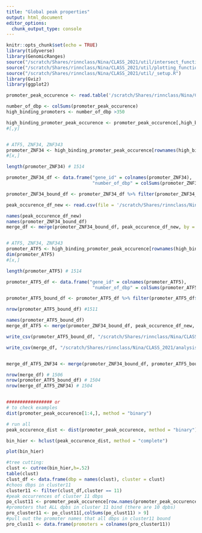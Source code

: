 ```yaml
---
title: "Global peak properties"
output: html_document
editor_options: 
  chunk_output_type: console
---
```


```r
knitr::opts_chunk$set(echo = TRUE)
library(tidyverse)
library(GenomicRanges)
source("/scratch/Shares/rinnclass/Nina/CLASS_2021/util/intersect_functions.R")
source("/scratch/Shares/rinnclass/Nina/CLASS_2021/util/plotting_functions.R")
source("/scratch/Shares/rinnclass/Nina/CLASS_2021/util/_setup.R")
library(Gviz)
library(ggplot2)

```



```r


promoter_peak_occurence <- read.table('/scratch/Shares/rinnclass/Nina/CLASS_2021/analysis/01_global_peak_properties/results/lncrna_mrna_promoter_peak_occurence_matrix.tsv')

number_of_dbp <- colSums(promoter_peak_occurence)
high_binding_promoters <- number_of_dbp >350

high_binding_promoter_peak_occurence <- promoter_peak_occurence[,high_binding_promoters]
#[,y]


# ATF5, ZNF34, ZNF343
promoter_ZNF34 <- high_binding_promoter_peak_occurence[rownames(high_binding_promoter_peak_occurence)== "ZNF34",]
#[x,]

length(promoter_ZNF34) # 1514

promoter_ZNF34_df <- data.frame("gene_id" = colnames(promoter_ZNF34),
                                "number_of_dbp" = colSums(promoter_ZNF34))

promoter_ZNF34_bound_df <- promoter_ZNF34_df %>% filter(promoter_ZNF34_df$number_of_dbp == 1)

peak_occurence_df_new <- read.csv(file = '/scratch/Shares/rinnclass/Nina/CLASS_2021/analysis/01_global_peak_properties/results/peak_occurence_dataframe.csv')

names(peak_occurence_df_new)
names(promoter_ZNF34_bound_df)
merge_df <- merge(promoter_ZNF34_bound_df, peak_occurence_df_new, by = "gene_id")


# ATF5, ZNF34, ZNF343
promoter_ATF5 <- high_binding_promoter_peak_occurence[rownames(high_binding_promoter_peak_occurence)== "ATF5",]
dim(promoter_ATF5)
#[x,]

length(promoter_ATF5) # 1514

promoter_ATF5_df <- data.frame("gene_id" = colnames(promoter_ATF5),
                                "number_of_dbp" = colSums(promoter_ATF5))

promoter_ATF5_bound_df <- promoter_ATF5_df %>% filter(promoter_ATF5_df$number_of_dbp == 1)

nrow(promoter_ATF5_bound_df) #1511

names(promoter_ATF5_bound_df)
merge_df_ATF5 <- merge(promoter_ZNF34_bound_df, peak_occurence_df_new, by = "gene_id")

write_csv(promoter_ATF5_bound_df, "/scratch/Shares/rinnclass/Nina/CLASS_2021/analysis/promoter_ATF5_bound_df.csv")

write_csv(merge_df, "/scratch/Shares/rinnclass/Nina/CLASS_2021/analysis/promoter_ZNF34_bound_df.csv")


merge_df_ATF5_ZNF34 <- merge(promoter_ZNF34_bound_df, promoter_ATF5_bound_df, by = "gene_id")

nrow(merge_df) # 1506
nrow(promoter_ATF5_bound_df) # 1504
nrow(merge_df_ATF5_ZNF34) # 1504


################# or
# to check examples
dist(promoter_peak_occurence[1:4,], method = "binary")

# run all
peak_occurence_dist <- dist(promoter_peak_occurence, method = "binary")

bin_hier <- hclust(peak_occurence_dist, method = "complete")

plot(bin_hier)

#tree cutting:
clust <- cutree(bin_hier,h=.52)
table(clust)
clust_df <- data.frame(dbp = names(clust), cluster = clust)
#choos dbps in cluster11
cluster11 <- filter(clust_df,cluster == 11)
#peak occurrences of cluster 11 dbps
po_clust11 <- promoter_peak_occurence[row.names(promoter_peak_occurence) %in% row.names(cluster11),]
#promoters that ALL dpbs in cluster 11 bind (there are 10 dpbs)
pro_cluster11 <- po_clust11[,colSums(po_clust11) > 9]
#pull out the promoter names that all dbps in cluster11 bound
pro_clus11 <- data.frame(promoters = colnames(pro_cluster11))





```